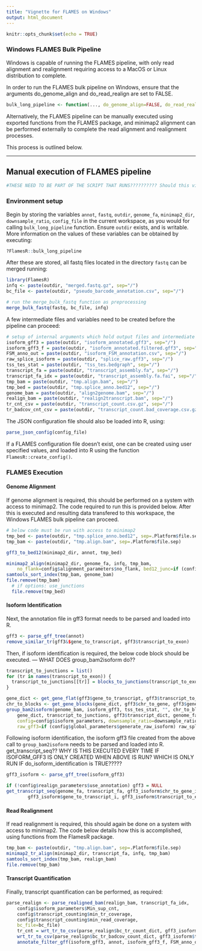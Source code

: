 ```yaml
---
title: "Vignette for FLAMES on Windows"
output: html_document
---
```


```r
knitr::opts_chunk$set(echo = TRUE)
```

### Windows FLAMES Bulk Pipeline
Windows is capable of running the FLAMES pipeline, with only read alignment and realignment requiring access to a MacOS or Linux distribution to complete.

In order to run the FLAMES bulk pipeline on Windows, ensure that the arguments do_genome_align and do_read_realign are set to FALSE.
```r
bulk_long_pipeline <- function(..., do_genome_align=FALSE, do_read_realign=FALSE) {
```

Alternatively, the FLAMES pipeline can be manually executed using exported functions from the FLAMES package, and minimap2 alignment can be performed externally to complete the read alignment and realignment processes.

This process is outlined below.

***
## Manual execution of FLAMES pipeline

```r
#THESE NEED TO BE PART OF THE SCRIPT THAT RUNS?????????? Should this vignette be run to build?
```
### Environment setup
Begin by storing the variables `annot`, `fastq`, `outdir`, `genome_fa`, `minimap2_dir`, `downsample_ratio`, `config_file` in the current workspace, as you would for calling `bulk_long_pipeline` function. Ensure `outdir` exists, and is writable. More information on the values of these variables can be obtained by executing:
```r
?FlamesR::bulk_long_pipeline
```

After these are stored, all fastq files located in the directory `fastq` can be merged running:
```r
library(FlamesR)
infq <- paste(outdir, "merged.fastq.gz", sep="/")
bc_file <- paste(outdir, "pseudo_barcode_annotation.csv", sep="/")

# run the merge_bulk_fastq function as preprocessing
merge_bulk_fastq(fastq, bc_file, infq)
```

A few intermediate files and variables need to be created before the pipeline can proceed:
```r
# setup of internal arguments which hold output files and intermediate files
isoform_gff3 = paste(outdir, "isoform_annotated.gff3", sep="/")
isoform_gff3_f = paste(outdir, "isoform_annotated.filtered.gff3", sep="/")
FSM_anno_out = paste(outdir, "isoform_FSM_annotation.csv", sep="/")
raw_splice_isoform = paste(outdir, "splice_raw.gff3", sep="/")
tss_tes_stat = paste(outdir, "tss_tes.bedgraph", sep="/")
transcript_fa = paste(outdir, "transcript_assembly.fa", sep="/")
transcript_fa_idx = paste(outdir, "transcript_assembly.fa.fai", sep="/")
tmp_bam = paste(outdir, "tmp.align.bam", sep="/")
tmp_bed = paste(outdir, "tmp.splice_anno.bed12", sep="/")
genome_bam = paste(outdir, "align2genome.bam", sep="/")
realign_bam = paste(outdir, "realign2transcript.bam", sep="/")
tr_cnt_csv = paste(outdir, "transcript_count.csv.gz", sep="/")
tr_badcov_cnt_csv = paste(outdir, "transcript_count.bad_coverage.csv.gz", sep="/")
```
The JSON configuration file should also be loaded into R, using: 
```r
parse_json_config(config_file)
```
If a FLAMES configuration file doesn't exist, one can be created using user specified values, and loaded into R using the function `FlamesR::create_config()`. 

### FLAMES Execution


#### Genome Alignment
If genome alignment is required, this should be performed on a system with access to minimap2. The code required to
run this is provided below. After this is executed and resulting data transfered to this workspace, the Windows FLAMES bulk pipeline can proceed.
```r
# below code must be run with access to minimap2
tmp_bed <- paste(outdir, "tmp.splice_anno.bed12", sep=.Platform$file.sep)
tmp_bam <- paste(outdir, "tmp.align.bam", sep=.Platform$file.sep)

gff3_to_bed12(minimap2_dir, annot, tmp_bed)

minimap2_align(minimap2_dir, genome_fa, infq, tmp_bam,
    no_flank=config$alignment_parameters$no_flank, bed12_junc=if (config$alignment_parameters$use_junctions) tmp_bed else NULL)
samtools_sort_index(tmp_bam, genome_bam)
file.remove(tmp_bam)
  # if options: use_junctions
  file.remove(tmp_bed)
```


#### Isoform Identification
Next, the annotation file in gff3 format needs to be parsed and loaded into R.
```r
gff3 <- parse_gff_tree(annot)
remove_similar_tr(gff3&$gene_to_transcript, gff3$transcript_to_exon)
```
Then, if isoform identification is required, the below code block should be executed. --- WHAT DOES group_bam2isoform do??
```r
transcript_to_junctions = list()
for (tr in names(transcript_to_exon)) {
  transcript_to_junctions[[tr]] = blocks_to_junctions(transcript_to_exon[[tr]])
}

gene_dict <- get_gene_flat(gff3$gene_to_transcript, gff3$transcript_to_exon)
chr_to_blocks <- get_gene_blocks(gene_dict, gff3$chr_to_gene, gff3$gene_to_transcript)
group_bam2isoform(genome_bam, isoform_gff3, tss_tes_stat, "", chr_to_blocks,
    gene_dict, transcript_to_junctions, gff3$transcript_dict, genome_fa,
    config=config$isoform_parameters, downsample_ratio=downsample_ratio,
    raw_gff3=if (config$global_parameters$generate_raw_isoform) raw_splice_isoform else NULL)
```
Following isoform identification, the isoform gff3 file created from the above call to `group_bam2isoform` needs to be parsed and loaded into R. get_transcript_seq?? WHY IS THIS EXECUTED EVERY TIME IF ISOFORM_GFF3 IS ONLY CREATED WHEN ABOVE IS RUN? WHICH IS ONLY RUN IF do_isoform_identification is TRUE?????
```r
gff3_isoform <- parse_gff_tree(isoform_gff3)

if (!config$realign_parameters$use_annotation) gff3 = NULL
get_transcript_seq(genome_fa, transcript_fa, gff3_isoform$chr_to_gene_i, gff3_isoform$transcript_dict_i,
        gff3_isoform$gene_to_transcript_i, gff3_isoform$transcript_to_exon_i, ref_dict=gff3)
```


#### Read Realignment
If read realignment is required, this should again be done on a system with access to minimap2. The code below details how this is accomplished, using functions from the FlamesR package.
```r
tmp_bam <- paste(outdir, "tmp.align.bam", sep=.Platform$file.sep)
minimap2_tr_align(minimap2_dir, transcript_fa, infq, tmp_bam)
samtools_sort_index(tmp_bam, realign_bam)
file.remove(tmp_bam)
```


#### Transcript Quantification
Finally, transcript quantification can be performed, as required:
```r
parse_realign <- parse_realigned_bam(realign_bam, transcript_fa_idx,
    config$isoform_parameters$Min_sup_cnt,
    config$transcript_counting$min_tr_coverage,
    config$transcript_counting$min_read_coverage,
    bc_file=bc_file)
    tr_cnt = wrt_tr_to_csv(parse_realign$bc_tr_count_dict, gff3_isoform$transcript_dict_i, tr_cnt_csv, transcript_dict, config$global_parameters$has_UMI)
    wrt_tr_to_csv(parse_realign$bc_tr_badcov_count_dict, gff3_isoform$transcript_dict_i, tr_badcov_cnt_csv, transcript_dict, config$global_parameters$has_UMI)
    annotate_filter_gff(isoform_gff3, annot, isoform_gff3_f, FSM_anno_out, tr_cnt, config$isoform_parameters$Min_sup_cnt)
```

